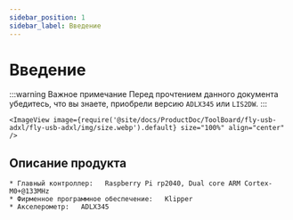 ```yaml
---
sidebar_position: 1
sidebar_label: Введение
---
```





# Введение

:::warning Важное примечание
Перед прочтением данного документа убедитесь, что вы знаете, приобрели версию `ADLX345` или `LIS2DW`.
:::

    <ImageView image={require('@site/docs/ProductDoc/ToolBoard/fly-usb-adxl/fly-usb-adxl/img/size.webp').default} size="100%" align="center" />

## Описание продукта

    * Главный контроллер:   Raspberry Pi rp2040, Dual core ARM Cortex-M0+@133MHz
    * Фирменное программное обеспечение:   Klipper
    * Акселерометр:   ADLX345
